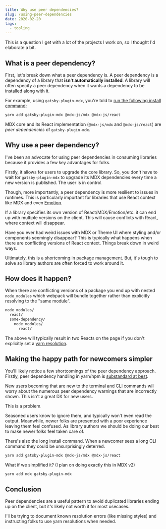 ```yaml
---
title: Why use peer dependencies?
slug: /using-peer-dependencies
date: 2020-02-20
tags:
  - tooling
---
```


This is a question I get with a lot of the projects I work on, so I
thought I'd elaborate a bit.

## What is a peer dependency?

First, let's break down what a peer dependency is. A peer dependency is
a dependency of a library that **isn't automatically installed**. A library
will often specify a peer dependency when it wants a dependency to be installed
along with it.

For example, using `gatsby-plugin-mdx`, you're told to [run the following
install command](https://www.gatsbyjs.org/docs/mdx/getting-started/):

```sh
yarn add gatsby-plugin-mdx @mdx-js/mdx @mdx-js/react
```

MDX core and its React implementation (`@mdx-js/mdx` and `@mdx-js/react`) are
_peer dependencies_ of `gatsby-plugin-mdx`.

## Why use a peer dependency?

I've been an advocate for using peer dependencies in consuming libraries
because it provides a few key advantages for folks.

Firstly, it allows for users to upgrade the core library. So, you don't
have to wait for `gatsby-plugin-mdx` to upgrade its MDX dependencies every
time a new version is published. The user is in control.

Though, more importantly, a peer dependency is more resilient to issues
in runtimes. This is particularly important for libraries that use React
context like MDX and even [Emotion](https://emotion.sh).

If a library specifies its own version of React/MDX/Emotion/etc. it can
end up with multiple versions on the client. This will cause conflicts
with React, where context will disappear.

Have you ever had weird issues with MDX or Theme UI where styling and/or
components seemingly disappear? This is typically what happens when
there are conflicting versions of React context. Things break down
in weird ways.

Ultimately, this is a shortcoming in package management. But, it's tough
to solve so library authors are often forced to work around it.

## How does it happen?

When there are conflicting versions of a package you end up with nested
`node_modules` which webpack will bundle together rather than explicitly
resolving to the "same module".

```txt
node_modules/
  react/
  some-dependency/
    node_modules/
      react/
```

The above will typically result in two Reacts on the page if you don't
explicitly set a [yarn resolution](https://classic.yarnpkg.com/en/docs/selective-version-resolutions/).

## Making the happy path for newcomers simpler

You'll likely notice a few shortcomings of the peer dependency approach.
Firstly, peer dependency handling in yarn/npm is
[substandard at best](https://twitter.com/4lpine/status/1218582668771639296).

New users becoming that are new to the terminal and CLI commands will worry
about the numerous peer dependency warnings that are incorrectly shown. This
isn't a great DX for new users.

This is a problem.

Seasoned users know to ignore them, and typically won't even read the output.
Meanwhile, newer folks are presented with a poor experience leaving them feel
confused. As library authors we should be doing our best to make newer folks
feel taken care of.

There's also the long install command. When a newcomer sees a long CLI command
they could be unsurprisingly deterred.

```sh
yarn add gatsby-plugin-mdx @mdx-js/mdx @mdx-js/react
```

What if we simplified it? (I plan on doing exactly this in MDX v2)

```sh
yarn add mdx gatsby-plugin-mdx
```

## Conclusion

Peer dependencies are a useful pattern to avoid duplicated libraries ending
up on the client, but it's likely not worth it for most usecases.

I'll be trying to document known resolution errors (like missing styles) and
instructing folks to use yarn resolutions when needed.
